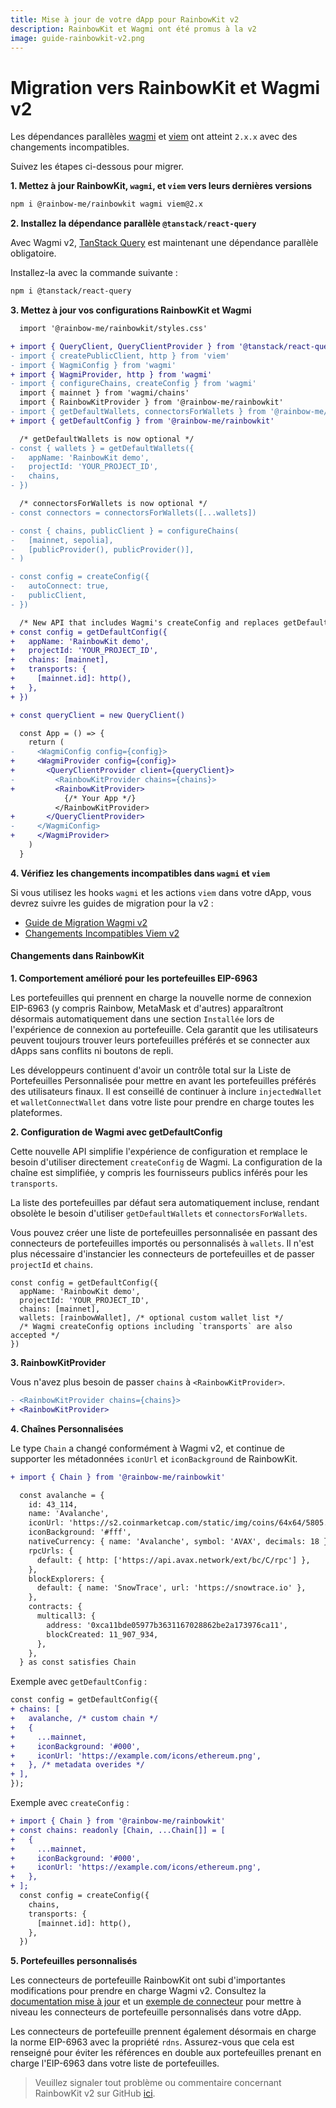 ```yaml
---
title: Mise à jour de votre dApp pour RainbowKit v2
description: RainbowKit et Wagmi ont été promus à la v2
image: guide-rainbowkit-v2.png
---
```


# Migration vers RainbowKit et Wagmi v2

Les dépendances parallèles [wagmi](https://wagmi.sh) et [viem](https://viem.sh) ont atteint `2.x.x` avec des changements incompatibles.

Suivez les étapes ci-dessous pour migrer.

**1. Mettez à jour RainbowKit, `wagmi`, et `viem` vers leurs dernières versions**

```bash
npm i @rainbow-me/rainbowkit wagmi viem@2.x
```

**2. Installez la dépendance parallèle `@tanstack/react-query`**

Avec Wagmi v2, [TanStack Query](https://tanstack.com/query/v5/docs/react/overview) est maintenant une dépendance parallèle obligatoire.

Installez-la avec la commande suivante :

```bash
npm i @tanstack/react-query
```

**3. Mettez à jour vos configurations RainbowKit et Wagmi**

```diff
  import '@rainbow-me/rainbowkit/styles.css'

+ import { QueryClient, QueryClientProvider } from '@tanstack/react-query'
- import { createPublicClient, http } from 'viem'
- import { WagmiConfig } from 'wagmi'
+ import { WagmiProvider, http } from 'wagmi'
- import { configureChains, createConfig } from 'wagmi'
  import { mainnet } from 'wagmi/chains'
  import { RainbowKitProvider } from '@rainbow-me/rainbowkit'
- import { getDefaultWallets, connectorsForWallets } from '@rainbow-me/rainbowkit'
+ import { getDefaultConfig } from '@rainbow-me/rainbowkit'

  /* getDefaultWallets is now optional */
- const { wallets } = getDefaultWallets({
-   appName: 'RainbowKit demo',
-   projectId: 'YOUR_PROJECT_ID',
-   chains,
- })

  /* connectorsForWallets is now optional */
- const connectors = connectorsForWallets([...wallets])

- const { chains, publicClient } = configureChains( 
-   [mainnet, sepolia], 
-   [publicProvider(), publicProvider()],
- )

- const config = createConfig({
-   autoConnect: true,
-   publicClient,
- })

  /* New API that includes Wagmi's createConfig and replaces getDefaultWallets and connectorsForWallets */
+ const config = getDefaultConfig({
+   appName: 'RainbowKit demo',
+   projectId: 'YOUR_PROJECT_ID',
+   chains: [mainnet],
+   transports: {
+     [mainnet.id]: http(),
+   },
+ })

+ const queryClient = new QueryClient()

  const App = () => {
    return (
-     <WagmiConfig config={config}>
+     <WagmiProvider config={config}>
+       <QueryClientProvider client={queryClient}>
-         <RainbowKitProvider chains={chains}>
+         <RainbowKitProvider>
            {/* Your App */}
          </RainbowKitProvider>
+       </QueryClientProvider>
-     </WagmiConfig>
+     </WagmiProvider>
    )
  }
```

**4. Vérifiez les changements incompatibles dans `wagmi` et `viem`**

Si vous utilisez les hooks `wagmi` et les actions `viem` dans votre dApp, vous devrez suivre les guides de migration pour la v2 :

- [Guide de Migration Wagmi v2](https://wagmi.sh/react/guides/migrate-from-v1-to-v2)
- [Changements Incompatibles Viem v2](https://viem.sh/docs/migration-guide.html#_2-x-x-breaking-changes)

#### Changements dans RainbowKit

**1. Comportement amélioré pour les portefeuilles EIP-6963**

Les portefeuilles qui prennent en charge la nouvelle norme de connexion EIP-6963 (y compris Rainbow, MetaMask et d'autres) apparaîtront désormais automatiquement dans une section `Installée` lors de l'expérience de connexion au portefeuille. Cela garantit que les utilisateurs peuvent toujours trouver leurs portefeuilles préférés et se connecter aux dApps sans conflits ni boutons de repli.

Les développeurs continuent d'avoir un contrôle total sur la Liste de Portefeuilles Personnalisée pour mettre en avant les portefeuilles préférés des utilisateurs finaux. Il est conseillé de continuer à inclure `injectedWallet` et `walletConnectWallet` dans votre liste pour prendre en charge toutes les plateformes.

**2. Configuration de Wagmi avec getDefaultConfig**

Cette nouvelle API simplifie l'expérience de configuration et remplace le besoin d'utiliser directement `createConfig` de Wagmi. La configuration de la chaîne est simplifiée, y compris les fournisseurs publics inférés pour les `transports`.

La liste des portefeuilles par défaut sera automatiquement incluse, rendant obsolète le besoin d'utiliser `getDefaultWallets` et `connectorsForWallets`.

Vous pouvez créer une liste de portefeuilles personnalisée en passant des connecteurs de portefeuilles importés ou personnalisés à `wallets`. Il n'est plus nécessaire d'instancier les connecteurs de portefeuilles et de passer `projectId` et `chains`.

```
const config = getDefaultConfig({
  appName: 'RainbowKit demo',
  projectId: 'YOUR_PROJECT_ID',
  chains: [mainnet],
  wallets: [rainbowWallet], /* optional custom wallet list */
  /* Wagmi createConfig options including `transports` are also accepted */
})
```

**3. RainbowKitProvider**

Vous n'avez plus besoin de passer `chains` à `<RainbowKitProvider>`.

```diff
- <RainbowKitProvider chains={chains}>
+ <RainbowKitProvider>
```

**4. Chaînes Personnalisées**

Le type `Chain` a changé conformément à Wagmi v2, et continue de supporter les métadonnées `iconUrl` et `iconBackground` de RainbowKit.

```diff
+ import { Chain } from '@rainbow-me/rainbowkit'

  const avalanche = {
    id: 43_114,
    name: 'Avalanche',
    iconUrl: 'https://s2.coinmarketcap.com/static/img/coins/64x64/5805.png',
    iconBackground: '#fff',
    nativeCurrency: { name: 'Avalanche', symbol: 'AVAX', decimals: 18 },
    rpcUrls: {
      default: { http: ['https://api.avax.network/ext/bc/C/rpc'] },
    },
    blockExplorers: {
      default: { name: 'SnowTrace', url: 'https://snowtrace.io' },
    },
    contracts: {
      multicall3: {
        address: '0xca11bde05977b3631167028862be2a173976ca11',
        blockCreated: 11_907_934,
      },
    },
  } as const satisfies Chain
```

Exemple avec `getDefaultConfig` :

```diff
const config = getDefaultConfig({
+ chains: [
+   avalanche, /* custom chain */
+   {
+     ...mainnet,
+     iconBackground: '#000',
+     iconUrl: 'https://example.com/icons/ethereum.png',
+   }, /* metadata overides */
+ ],
});
```

Exemple avec `createConfig` :

```diff
+ import { Chain } from '@rainbow-me/rainbowkit'
+ const chains: readonly [Chain, ...Chain[]] = [
+   {
+     ...mainnet,
+     iconBackground: '#000',
+     iconUrl: 'https://example.com/icons/ethereum.png',
+   },
+ ];
  const config = createConfig({
    chains,
    transports: {
      [mainnet.id]: http(),
    },
  })
```

**5. Portefeuilles personnalisés**

Les connecteurs de portefeuille RainbowKit ont subi d'importantes modifications pour prendre en charge Wagmi v2. Consultez la [documentation mise à jour](https://www.rainbowkit.com/docs/custom-wallets) et un [exemple de connecteur](packages/rainbowkit/src/wallets/walletConnectors/rainbowWallet/rainbowWallet.ts) pour mettre à niveau les connecteurs de portefeuille personnalisés dans votre dApp.

Les connecteurs de portefeuille prennent également désormais en charge la norme EIP-6963 avec la propriété `rdns`. Assurez-vous que cela est renseigné pour éviter les références en double aux portefeuilles prenant en charge l'EIP-6963 dans votre liste de portefeuilles.

> Veuillez signaler tout problème ou commentaire concernant RainbowKit v2 sur GitHub [ici](https://github.com/rainbow-me/rainbowkit/issues/new/choose).
